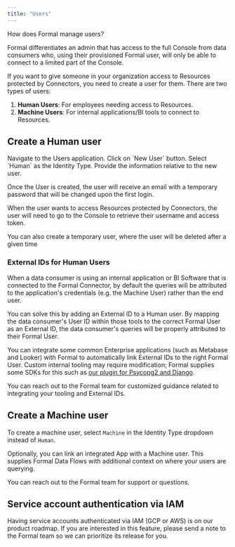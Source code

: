 ```yaml
---
title: "Users"
---
```



How does Formal manage users?

Formal differentiates an admin that has access to the full Console from data consumers who, using their provisioned Formal user, will only be able to connect to a limited part of the Console.

If you want to give someone in your organization access to Resources protected by Connectors, you need to create a user for them. There are two types of users:
1. **Human Users**: For employees needing access to Resources.
2. **Machine Users**: For internal applications/BI tools to connect to Resources.

## Create a Human user
<Steps>
  <Step title="First Step">
    Navigate to the Users application.
  </Step>
  <Step title="Second Step">
    Click on `New User` button.
  </Step>
  <Step title="Third Step">
    Select `Human` as the Identity Type.
  </Step>
  <Step title="Fourth Step">
    Provide the information relative to the new user.
  </Step>
</Steps>

Once the User is created, the user will receive an email with a temporary password that will be changed upon the first login.

When the user wants to access Resources protected by Connectors, the user will need to go to the Console to retrieve their username and access token.

<CardInfo>You can also create a temporary user, where the user will be deleted after a given time</CardInfo>

### External IDs for Human Users
When a data consumer is using an internal application or BI Software that is connected to the Formal Connector, by default the queries will be attributed to the application's credentials (e.g. the Machine User) rather than the end user.

You can solve this by adding an External ID to a Human user. By mapping the data consumer's User ID within those tools to the correct Formal User as an External ID, the data consumer's queries will be properly attributed to their Formal User.

You can integrate some common Enterprise applications (such as Metabase and Looker) with Formal to automatically link External IDs to the right Formal User. Custom internal tooling may require modification; Formal supplies some SDKs for this such as [our plugin for Psycopg2 and Django](https://pypi.org/project/formal-sqlcommenter/).

You can reach out to the Formal team for customized guidance related to integrating your tooling and External IDs.

## Create a Machine user
To create a machine user, select `Machine` in the Identity Type dropdown instead of `Human`.

Optionally, you can link an integrated App with a Machine user. This supplies Formal Data Flows with additional context on where your users are querying.

You can reach out to the Formal team for support or questions.

## Service account authentication via IAM
Having service accounts authenticated via IAM (GCP or AWS) is on our product roadmap. If you are interested in this feature, please send a note to the Formal team so we can prioritize its release for you.